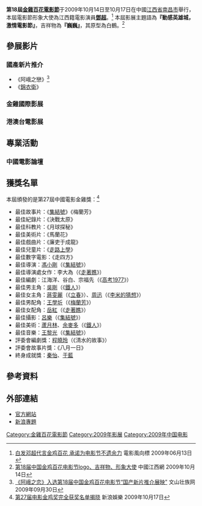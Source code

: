 '''第18屆[[金雞百花電影節|金雞百花電影節]]'''于2009年10月14日至10月17日在中國[[江西省|江西省]][[南昌市|南昌市]]舉行，本屆電影節形象大使為江西籍電影演員'''[[鄧超|鄧超]]'''。<ref>[http://insun.cnhubei.com/Html/movie/china/407622471.html 白发邓超代言金鸡百花 承诺为电影节不遗余力] {{webarchive|url=https://web.archive.org/web/20090525141800/http://insun.cnhubei.com/Html/movie/china/407622471.html |date=2009-05-25 }}電影風向標 2009年06月13日</ref> 本屆影展主題語為'''『動感英雄城，激情電影節』'''，吉祥物為'''『巍巍』'''，其原型為白鶴。<ref>[http://www.jxcn.cn/34/2009-10-14/30124@588243.htm 第18届中国金鸡百花电影节logo、吉祥物、形象大使] {{Wayback|url=http://www.jxcn.cn/34/2009-10-14/30124@588243.htm |date=20120508192707 }}中國江西網 2009年10月14日</ref>

== 參展影片 ==
=== 國產新片推介 ===
*《阿峨之戀》<ref>[http://wszhuangzu.cn/zxxs/200909/176.html 《阿峨之恋》入选第18届中国金鸡百花电影节“国产新片推介展映”] {{Wayback|url=http://wszhuangzu.cn/zxxs/200909/176.html |date=20210209183213 }} 文山壮族网 2009年09月30日</ref>
*《[[錦衣衛_(2010年電影)|錦衣衛]]》

=== 金雞國際影展 ===

=== 港澳台電影展===

== 專業活動 ==
=== 中國電影論壇 ===


== 獲獎名單 ==
本屆頒發的是第27屆中國電影金雞獎：<ref>[http://ent.sina.com.cn/m/2009-10-17/14562734362.shtml 第27届电影金鸡奖完全获奖名单揭晓] {{Wayback|url=http://ent.sina.com.cn/m/2009-10-17/14562734362.shtml |date=20200809040404 }}新浪娛樂 2009年10月17日</ref>
*最佳故事片：《[[集結號|集結號]]》《梅蘭芳》
*最佳紀錄片：《決戰太原》
*最佳科教片：《月球探秘》
*最佳美術片：《馬蘭花》
*最佳戲曲片：《廉吏于成龍》
*最佳兒童片：《[[走路上學|走路上學]]》
*最佳數字電影：《走四方》
*最佳導演：[[馮小剛|馮小剛]]（《[[集結號|集結號]]》）
*最佳導演處女作：李大為（《[[走著瞧|走著瞧]]》）
*最佳編劇：江海洋、谷白、宗福先（《[[高考1977|高考1977]]》）
*最佳男主角：[[吳剛|吳剛]]（《[[鐵人|鐵人]]》）
*最佳女主角：[[蔣雯麗|蔣雯麗]]（《[[立春|立春]]》）、[[周迅|周迅]]（《[[李米的猜想|李米的猜想]]》）
*最佳男配角：[[王學圻|王學圻]]（《[[梅蘭芳|梅蘭芳]]》）
*最佳女配角：[[岳紅|岳紅]]（《[[走著瞧|走著瞧]]》）
*最佳攝影：[[呂樂|呂樂]]（《[[集結號|集結號]]》）
*最佳美術：[[蘆月林|蘆月林]]、[[余麥多|余麥多]]（《[[鐵人|鐵人]]》）
*最佳音樂：[[王黎光|王黎光]]（《[[集結號|集結號]]》）
*評委會編劇獎：[[程曉玲|程曉玲]]（《清水的故事》）
*評委會故事片獎：《八月一日》
*終身成就獎：[[秦怡|秦怡]]、[[于藍|于藍]]

== 參考資料 ==
<references/>

== 外部連結 ==
*[https://web.archive.org/web/20110926022023/http://www.jx.xinhuanet.com/movie/ 官方網站]
*[http://ent.sina.com.cn/f/m/jjbh18/index.shtml 新浪專題] {{Wayback|url=http://ent.sina.com.cn/f/m/jjbh18/index.shtml |date=20210209183224 }}

{{金鸡百花电影节}}

[[Category:金雞百花電影節|Category:金雞百花電影節]]
[[Category:2009年影展|Category:2009年影展]]
[[Category:2009年中国电影|Category:2009年中国电影]]